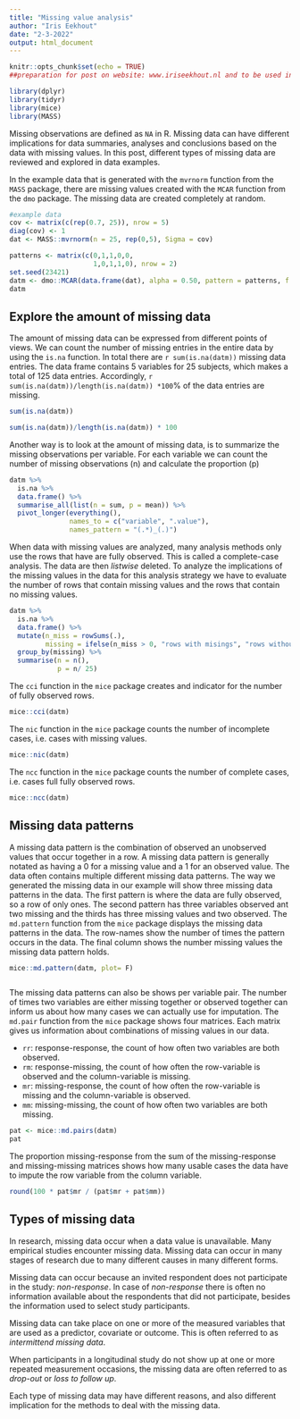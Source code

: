 ```yaml
---
title: "Missing value analysis"
author: "Iris Eekhout"
date: "2-3-2022"
output: html_document
---
```


```r
knitr::opts_chunk$set(echo = TRUE)
##preparation for post on website: www.iriseekhout.nl and to be used in workshop.

library(dplyr)
library(tidyr)
library(mice)
library(MASS)
```

Missing observations are defined as `NA` in R. Missing data can have different implications for data summaries, analyses and conclusions based on the data with missing values. In this post, different types of missing data are reviewed and explored in data examples.

In the example data that is generated with the `mvrnorm` function from the `MASS` package, there are missing values created with the  `MCAR` function from the `dmo` package. The missing data are created completely at random. 


```R
#example data 
cov <- matrix(c(rep(0.7, 25)), nrow = 5)
diag(cov) <- 1
dat <- MASS::mvrnorm(n = 25, rep(0,5), Sigma = cov)

patterns <- matrix(c(0,1,1,0,0,
                     1,0,1,1,0), nrow = 2)
set.seed(23421)
datm <- dmo::MCAR(data.frame(dat), alpha = 0.50, pattern = patterns, f = c(0.5, 0.5))
datm
```


## Explore the amount of missing data

The amount of missing data can be expressed from different points of views. We can count the number of missing entries in the entire data by using the `is.na` function. In total there are `r sum(is.na(datm))` missing data entries. The data frame contains 5 variables for 25 subjects, which makes a total of 125 data entries. Accordingly, `r sum(is.na(datm))/length(is.na(datm)) *100`% of the data entries are missing.  

```R
sum(is.na(datm))

sum(is.na(datm))/length(is.na(datm)) * 100

```

Another way is to look at the amount of missing data, is to summarize the missing observations per variable. For each variable we can count the number of missing observations (n) and calculate the proportion (p)

```R

datm %>%
  is.na %>%
  data.frame() %>%
  summarise_all(list(n = sum, p = mean)) %>%
  pivot_longer(everything(), 
               names_to = c("variable", ".value"),
               names_pattern = "(.*)_(.)")

```

When data with missing values are analyzed, many analysis methods only use the rows that have are fully observed. This is called a complete-case analysis. The data are then *listwise* deleted. To analyze the implications of the missing values in the data for this analysis strategy we have to evaluate the number of rows that contain missing values and the rows that contain no missing values.

```r

datm %>% 
  is.na %>%
  data.frame() %>%
  mutate(n_miss = rowSums(.),
         missing = ifelse(n_miss > 0, "rows with misings", "rows without missing")) %>%
  group_by(missing) %>%
  summarise(n = n(),
            p = n/ 25)

```

The `cci` function in the `mice` package creates and indicator for the number of fully observed rows. 

```r

mice::cci(datm)

```

The `nic` function in the `mice` package counts the number of incomplete cases, i.e. cases with missing values. 

```R

mice::nic(datm)
```

The `ncc` function in the `mice` package counts the number of complete cases, i.e. cases full fully observed rows.
```R
mice::ncc(datm)
```



## Missing data patterns

A missing data pattern is the combination of observed an unobserved values that occur together in a row. A missing data pattern is generally notated as having a 0 for a missing value and a 1 for an observed value. The data often contains multiple different missing data patterns. The way we generated the missing data in our example will show three missing data patterns in the data. The first pattern is where the data are fully observed, so a row of only ones. The second pattern has three variables observed ant two missing and the thirds has three missing values and two observed. The `md.pattern` function from the `mice` package displays the missing data patterns in the data. The row-names show the number of times the pattern occurs in the data. The final column shows the number missing values the missing data pattern holds. 

```r

mice::md.pattern(datm, plot= F)



``` 


The missing data patterns can also be shows per variable pair. The number of times two variables are either missing together or observed together can inform us about how many cases we can actually use for imputation. The `md.pair` function from the `mice` package shows four matrices. Each matrix gives us information about combinations of missing values in our data. 

* `rr`: response-response, the count of how often two variables are both observed.
* `rm`: response-missing, the count of how often the row-variable is observed and the column-variable is missing.
* `mr`: missing-response, the count of how often the row-variable is missing and the column-variable is observed.
* `mm`: missing-missing, the count of how often two variables are both missing. 

```r

pat <- mice::md.pairs(datm)
pat

```


The proportion missing-response from the sum of the missing-response and missing-missing matrices shows how many usable cases the data have to impute the row variable from the column variable. 

```R

round(100 * pat$mr / (pat$mr + pat$mm))

```
<!--- influx outflux https://stefvanbuuren.name/fimd/missing-data-pattern.html --->

## Types of missing data

In research, missing data occur when a data value is unavailable. Many empirical studies encounter missing data. Missing data can occur in many stages of research due to many different causes in many different forms. 

Missing data can occur because an invited respondent does not participate in the study: *non-response*. In case of *non-response* there is often no information available about the respondents that did not participate, besides the information used to select study participants.

Missing data can take place on one or more of the measured variables that are used as a predictor, covariate or outcome. This is often referred to as *intermittend missing data*. 

When participants in a longitudinal study do not show up at one or more repeated measurement occasions, the missing data are often referred to as *drop-out* or *loss to follow up*. 

Each type of missing data may have different reasons, and also different implication for the methods to deal with the missing data. 

